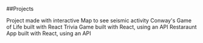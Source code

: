 ##Projects

<ProjectCard title ="EpiCentral" link ="http://epicentral.info" >
Project made with interactive Map to see seismic activity
 </ProjectCard>
 <ProjectCard title ="Game of Life" link ="https://game-sage.vercel.app/" >
Conway's Game of Life built with React </ProjectCard>
<ProjectCard title ="Trivia-App" link ="https://trivia33.herokuapp.com//" >
Trivia Game built with React, using an API </ProjectCard>
<ProjectCard title ="Pho-nomenon" link ="https://pho-nomenon.herokuapp.com///" >
Restaraunt App built with React, using an API </ProjectCard>


  



 